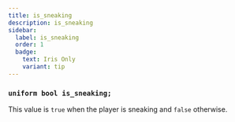 ```yaml
---
title: is_sneaking
description: is_sneaking
sidebar:
  label: is_sneaking
  order: 1
  badge:
    text: Iris Only
    variant: tip
---
```


### `uniform bool is_sneaking;`

This value is `true` when the player is sneaking and `false` otherwise.